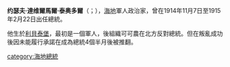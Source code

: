 {{unreferenced|time=2015-07-28T02:48:01+00:00}}
{{Infobox Officeholder
| name                =约瑟夫·達维爾馬爾·泰奥多爾<br>Joseph Davilmar Théodore
| image               =Joseph Davilmar Theodore portrait.jpg
| imagesize           =
| smallimage          =
| caption             =
| order               =
| office              =[[海地国家元首列表|第25任]][[海地總統|海地總統]]
| term_start          = 1914年11月7日
| term_end            = 1915年2月22日
| primeminister       =
| predecessor         ={{le|奧雷斯特·扎莫爾|Oreste Zamor}}
| successor           ={{le|讓-維布倫·紀堯姆·桑|Jean Vilbrun Guillaume Sam}}
| birth_date          =1847年
| birth_place         ={{HTI}}[[利貝泰堡|利貝泰堡]]
| death_date          =1917年1月13日
| death_place         ={{HTI}}[[太子港|太子港]]
| nationality         =
| party               =
| spouse              =
| relations           =
| children            =
| residence           =
| alma_mater          =
| occupation          =
| profession          =
| religion            =
| signature           =
| website             =
| footnotes           =
}}
'''约瑟夫·達维爾馬爾·泰奥多爾'''（{{lang-fr|Joseph Davilmar Théodore}}；{{bd|1847年||1917年|1月13日}}），[[海地|海地]]軍人政治家，曾在1914年11月7日至1915年2月22日出任總統。

他生於[[利貝泰堡|利貝泰堡]]，最初是一個軍人，後組織可可農在北方反對總統{{le|奧雷斯特·扎莫爾|Oreste Zamor}}。但在叛亂成功後因未能履行承諾在成為總統4個半月後被{{le|讓-維布倫·紀堯姆·桑|Jean Vilbrun Guillaume Sam}}推翻。

{{海地國家元首}}
{{Authority control}}

[[category:海地總統|category:海地總統]]